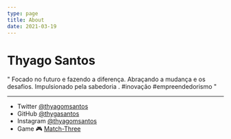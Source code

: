 ```yaml
---
type: page
title: About
date: 2021-03-19
---
```


# Thyago Santos


" Focado no futuro e fazendo a diferença. Abraçando a mudança e os desafios. Impulsionado pela sabedoria . #inovação #empreendedorismo "


---

- Twitter [@thyagomsantos](https://twitter.com/thyagomsantos)
- GitHub [@thygasantos](https://github.com/thygasantos)
- Instagram [@thyagomsantos](https://instagram.com/thyagomsantos)
- Game 🎮 [Match-Three](https://match-three-blueprint.vercel.app/)

